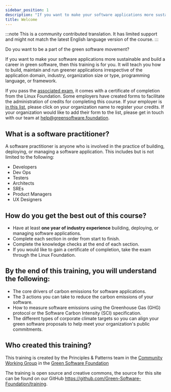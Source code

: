 ```yaml
---
sidebar_position: 1
description: "If you want to make your software applications more sustainable and build a career in green software, then this training is for you"
title: Welcome
---
```


:::note
This is a community contributed translation. It has limited support and might not match the latest English language version of the course.
:::

Do you want to be a part of the green software movement?

If you want to make your software applications more sustainable and build a career in green software, then this training is for you. It will teach you how to build, maintain and run greener applications irrespective of the application domain, industry, organization size or type, programming language, or framework.

If you pass the [associated exam](https://grnsft.org/practitioner/lf-exam), it comes with a certificate of completion from the Linux Foundation. Some employers have created forms to facilitate the administration of credits for completing this course. If your employer is [in this list](https://docs.google.com/document/d/1Jv-f7wGyODzEySQFfVk6Vo_OAHWjf-jAdFmyfDQUgvU/edit?usp=sharing), please click on your organization name to register your credits. If your organization would like to add their form to the list, please get in touch with our team at help@greensoftware.foundation.

## What is a software practitioner?

A software practitioner is anyone who is involved in the practice of building, deploying, or managing a software application. This includes but is not limited to the following:

- Developers
- Dev Ops
- Testers
- Architects
- SREs
- Product Managers
- UX Designers

## How do you get the best out of this course?

- Have at least **one year of industry experience** building, deploying, or managing software applications.
- Complete each section in order from start to finish.
- Complete the knowledge checks at the end of each section.
- If you would like to gain a certificate of completion, take the exam through the Linux Foundation.

## By the end of this training, you will understand the following:

- The core drivers of carbon emissions for software applications.
- The 3 actions you can take to reduce the carbon emissions of your software.
- How to measure software emissions using the Greenhouse Gas (GHG) protocol or the Software Carbon Intensity (SCI) specification.
- The different types of corporate climate targets so you can align your green software proposals to help meet your organization's public commitments.

## Who created this training?

This training is created by the Principles & Patterns team in the [Community Working Group](https://community.greensoftware.foundation) in the [Green Software Foundation](https://greensoftware.foundation)

The training is open source and creative commons, the source for this site can be found on our GitHub https://github.com/Green-Software-Foundation/training.
